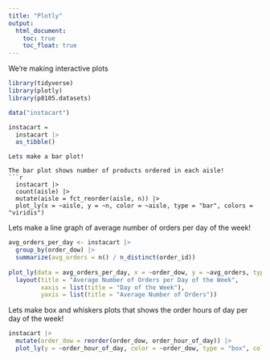 ```yaml
---
title: "Plotly"
output: 
  html_document:
    toc: true
    toc_float: true
---
```


We're making interactive plots


```r
library(tidyverse)
library(plotly)
library(p8105.datasets)
```


```r
data("instacart")

instacart = 
  instacart |> 
  as_tibble()
```
```
Lets make a bar plot!

The bar plot shows number of products ordered in each aisle!
```r
  instacart |> 
  count(aisle) |> 
  mutate(aisle = fct_reorder(aisle, n)) |> 
  plot_ly(x = ~aisle, y = ~n, color = ~aisle, type = "bar", colors = "viridis")

```


Lets make a line graph of average number of orders per day of the week!

```r
avg_orders_per_day <- instacart |> 
  group_by(order_dow) |> 
  summarize(avg_orders = n() / n_distinct(order_id))
  
plot_ly(data = avg_orders_per_day, x = ~order_dow, y = ~avg_orders, type = 'scatter', mode = 'lines+markers') %>%
  layout(title = "Average Number of Orders per Day of the Week",
         xaxis = list(title = "Day of the Week"),
         yaxis = list(title = "Average Number of Orders"))

```


Lets make box and whiskers plots that shows the order hours of day per day of the week!
```r
instacart |>
  mutate(order_dow = reorder(order_dow, order_hour_of_day)) |>
  plot_ly(y = ~order_hour_of_day, color = ~order_dow, type = "box", colors = "viridis")
```

